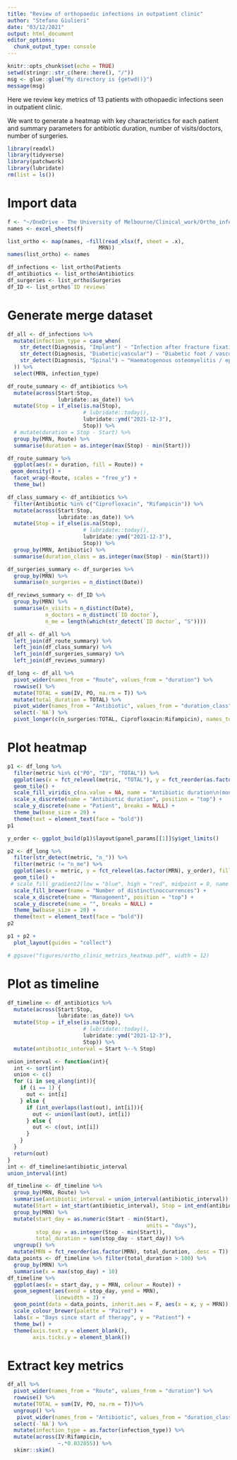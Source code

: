 ```yaml
---
title: "Review of orthopaedic infections in outpatient clinic"
author: "Stefano Giulieri"
date: "03/12/2021"
output: html_document
editor_options: 
  chunk_output_type: console
---
```



```r
knitr::opts_chunk$set(echo = TRUE)
setwd(stringr::str_c(here::here(), "/"))
msg <- glue::glue("My directory is {getwd()}")
message(msg)
```

Here we review key metrics of 13 patients with othopaedic infections seen in outpatient clinic.

We want to generate a heatmap with key characteristics for each patient and summary parameters for antibiotic duration, number of visits/doctors, number of surgeries.

```r
library(readxl)
library(tidyverse)
library(patchwork)
library(lubridate)
rm(list = ls())
```

# Import data

```r
f <- "~/OneDrive - The University of Melbourne/Clinical_work/Ortho_infections/Clinic/SESSION_2021/Ortho_clinical_cases.xlsx"
names <- excel_sheets(f)

list_ortho <- map(names, ~fill(read_xlsx(f, sheet = .x),
                             MRN))
names(list_ortho) <- names

df_infections <- list_ortho$Patients
df_antibiotics <- list_ortho$Antibiotics
df_surgeries <- list_ortho$Surgeries
df_ID <- list_ortho$`ID reviews`
```

# Generate merge dataset

```r
df_all <- df_infections %>%
  mutate(infection_type = case_when(
    str_detect(Diagnosis, "Implant") ~ "Infection after fracture fixation",
    str_detect(Diagnosis, "Diabetic|vascular") ~ "Diabetic foot / vascular insufficiency",
    str_detect(Diagnosis, "Spinal") ~ "Haematogenous osteomyelitis / epidural abscess"
  )) %>%
  select(MRN, infection_type)

df_route_summary <- df_antibiotics %>%
  mutate(across(Start:Stop, 
                lubridate::as_date)) %>%
  mutate(Stop = if_else(is.na(Stop),
                        # lubridate::today(),
                        lubridate::ymd("2021-12-3"),
                        Stop)) %>%
  # mutate(duration = Stop - Start) %>%
  group_by(MRN, Route) %>%
  summarise(duration = as.integer(max(Stop) - min(Start)))

df_route_summary %>%
  ggplot(aes(x = duration, fill = Route)) +
 geom_density() +
  facet_wrap(~Route, scales = "free_y") +
  theme_bw()

df_class_summary <- df_antibiotics %>%
  filter(Antibiotic %in% c("Ciprofloxacin", "Rifampicin")) %>%
  mutate(across(Start:Stop, 
                lubridate::as_date)) %>%
  mutate(Stop = if_else(is.na(Stop),
                        # lubridate::today(),
                        lubridate::ymd("2021-12-3"),
                        Stop)) %>%
  group_by(MRN, Antibiotic) %>%
  summarise(duration_class = as.integer(max(Stop) - min(Start)))

df_surgeries_summary <- df_surgeries %>%
  group_by(MRN) %>%
  summarise(n_surgeries = n_distinct(Date))

df_reviews_summary <- df_ID %>%
  group_by(MRN) %>%
  summarise(n_visits = n_distinct(Date),
            n_doctors = n_distinct(`ID doctor`),
            n_me = length(which(str_detect(`ID doctor`, "S"))))

df_all <- df_all %>%
  left_join(df_route_summary) %>%
  left_join(df_class_summary) %>%
  left_join(df_surgeries_summary) %>%
  left_join(df_reviews_summary)

df_long <- df_all %>%
  pivot_wider(names_from = "Route", values_from = "duration") %>%
  rowwise() %>%
  mutate(TOTAL = sum(IV, PO, na.rm = T)) %>%
  mutate(total_duration = TOTAL) %>%
  pivot_wider(names_from = "Antibiotic", values_from = "duration_class") %>%
  select(-`NA`) %>%
  pivot_longer(c(n_surgeries:TOTAL, Ciprofloxacin:Rifampicin), names_to = "metric", values_to = "value") 

```

# Plot heatmap

```r
p1 <- df_long %>%
  filter(metric %in% c("PO", "IV", "TOTAL")) %>%
  ggplot(aes(x = fct_relevel(metric, "TOTAL"), y = fct_reorder(as.factor(MRN), total_duration, .desc = T), fill = value*0.032855)) +
  geom_tile() +
  scale_fill_viridis_c(na.value = NA, name = "Antibiotic duration\n(months)") +
  scale_x_discrete(name = "Antibiotic duration", position = "top") +
  scale_y_discrete(name = "Patient", breaks = NULL) +
  theme_bw(base_size = 20) +
  theme(text = element_text(face = "bold"))
p1 

y_order <- ggplot_build(p1)$layout$panel_params[[1]]$y$get_limits()

p2 <- df_long %>%
  filter(str_detect(metric, "n_")) %>%
  filter(metric != "n_me") %>%
  ggplot(aes(x = metric, y = fct_relevel(as.factor(MRN), y_order), fill = as_factor(value))) +
  geom_tile() +
 # scale_fill_gradient2(low = "blue", high = "red", midpoint = 0, name = "Number of distinct\noccurrences") +
  scale_fill_brewer(name = "Number of distinct\noccurrences") +
  scale_x_discrete(name = "Management", position = "top") +
  scale_y_discrete(name = "", breaks = NULL) +
  theme_bw(base_size = 20) +
  theme(text = element_text(face = "bold"))
p2

p1 + p2 +
  plot_layout(guides = "collect")

# ggsave("figures/ortho_clinic_metrics_heatmap.pdf", width = 12)
```

# Plot as timeline

```r
df_timeline <- df_antibiotics %>%
  mutate(across(Start:Stop, 
                lubridate::as_date)) %>%
  mutate(Stop = if_else(is.na(Stop),
                        # lubridate::today(),
                        lubridate::ymd("2021-12-3"),
                        Stop)) %>%
  mutate(antibiotic_interval = Start %--% Stop) 

union_interval <- function(int){
  int <- sort(int)
  union <- c()
  for (i in seq_along(int)){
    if (i == 1) {
      out <- int[i]
    } else {
      if (int_overlaps(last(out), int[i])){
        out <- union(last(out), int[i])
      } else {
        out <- c(out, int[i])
      }
    }
  }
  return(out)
}
int <- df_timeline$antibiotic_interval
union_interval(int)

df_timeline <- df_timeline %>%
  group_by(MRN, Route) %>%
  summarise(antibiotic_interval = union_interval(antibiotic_interval)) %>%
  mutate(Start = int_start(antibiotic_interval), Stop = int_end(antibiotic_interval)) %>%
  group_by(MRN) %>%
  mutate(start_day = as.numeric(Start - min(Start),
                                            units = "days"),
         stop_day = as.integer(Stop - min(Start)),
         total_duration = sum(stop_day - start_day)) %>%
  ungroup() %>%
  mutate(MRN = fct_reorder(as.factor(MRN), total_duration, .desc = T))
data_points <- df_timeline %>% filter(total_duration > 100) %>%
  group_by(MRN) %>%
  summarise(x = max(stop_day) + 10)
df_timeline %>%
  ggplot(aes(x = start_day, y = MRN, colour = Route)) +
  geom_segment(aes(xend = stop_day, yend = MRN), 
               linewidth = 3) +
  geom_point(data = data_points, inherit.aes = F, aes(x = x, y = MRN)) +
  scale_colour_brewer(palette = "Paired") +
  labs(x = "Days since start of therapy", y = "Patient") +
  theme_bw() +
  theme(axis.text.y = element_blank(),
        axis.ticks.y = element_blank())
```


# Extract key metrics

```r
df_all %>%
  pivot_wider(names_from = "Route", values_from = "duration") %>%
  rowwise() %>%
  mutate(TOTAL = sum(IV, PO, na.rm = T))%>%
  ungroup() %>%
   pivot_wider(names_from = "Antibiotic", values_from = "duration_class") %>%
  select(-`NA`) %>%
  mutate(infection_type = as.factor(infection_type)) %>%
  mutate(across(IV:Rifampicin,
                ~.*0.032855)) %>%
  skimr::skim()
```

